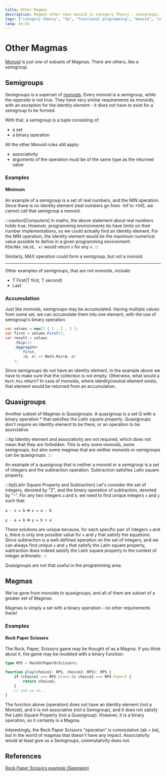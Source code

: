 ```yaml
---
title: Other Magmas
description: Magmas other than monoid in Category Theory - semigroups, quasigroups
tags: ["category theory", "fp", "functional programming", "monoid", "semigroup", "quasigroup"]
lang: en-US
---
```


# Other Magmas

[Monoid](/programming/functional-programming/monoids/) is just one of subsets of Magmas. There are others, like a semigroup.

## Semigroups

Semigroups is a superset of [monoids](/programming/functional-programming/monoid/). Every monoid is a semigroup,
while the opposite is not true. They have very similar requirements as monoids,
with an exception for the identity element - it does not have to exist for a
semigroup to be formed.

With that, a semigroup is a tuple consisting of:

- a set
- a binary operation

All the other Monoid rules still apply:

- associativity
- arguments of the operation must be of the same type as the returned value

### Examples

#### Minimum

An example of a semigroup is a set of real numbers, and the MIN operation.
Since there is no identity element (real numbers go from -Inf to +Inf), we cannot
call that semigroup a monoid.

:::caution[Computers]
In maths, the above statement about real numbers holds true. However, programming
environments do have limits on their number implementations, so we could
actually find an identity element. For the MIN operation, the identity element
would be the maximum numerical value possible to define in a given programming
environment. `MIN(MAX_VALUE, x)` would return `x` for any `x`.
:::

Similarly, MAX operation could form a semigroup, but not a monoid.

---

Other examples of semigroups, that are not monoids, include:

- T First(T first, T second)
- Last

### Accumulation

Just like monoids, semigroups may be accumulated. Having multiple values 
from some set, we can accumulate them into one element, with the use of
semigroup's binary operation.

```csharp
var values = new[] { 1 , 2 , 3 };
var first = values.First();
var result = values
    .Skip(1)
    .Aggregate(
        first, 
        (m, n) => Math.Min(m, n)
    );
```

Since semigroups do not have an identity element, in the example above we have
to make sure that the collection is not empty. Otherwise, what would a
`Math.Min` return? In case of monoids, where identity/neutral element exists,
that element would be returned from an accumulation.

## Quasigroups

Another subset of Magmas is Quasigroups. A quasigroup is a set Q with a binary
operation * that satisfies the *Latin square property*. Quasigroups don't
require an identity element to be there, or an operation to be associative.

:::tip
Identity element and associativity are not required, which does not mean
that they are forbidden. This is why some monoids, some semigroups, but also
some magmas that are neither monoids or semigroups can be quasigroups.
:::

An example of a quasigroup that is neither a monoid or a semigroup is a set of
integers and the subtraction operation. Subtraction satisfies Latin square
property.

:::tip[Latin Square Property and Subtraction]
Let's consider the set of integers, denoted by "Z", and the binary operation of
subtraction, denoted by "-". For any two integers `a` and `b`, we need to find
unique integers `x` and `y` such that:

`a - x = b` => `x = a - b`

`y - a = b` => `y = b + a`

These solutions are unique because, for each specific pair of integers `a` and
`b`, there is only one possible value for `x` and `y` that satisfy the
equations. Since subtraction is a well-defined operation on the set of integers,
and we can always find unique `x` and `y` that satisfy the Latin square property,
subtraction does indeed satisfy the Latin square property in the context of
integer arithmetic.
:::

Quasigroups are not that useful in the programming area.

## Magmas

We've gone from monoids to quasigroups, and all of them are subset of a greater
set of Magmas.

Magmas is simply a set with a binary operation - no other requirements there!

### Examples

#### Rock Paper Scissors

The Rock, Paper, Scissors game may be thought of as a Magma.
If you think about it, the game may be modeled with a binary function:

```ts
type RPS = RockOrPaperOrScissors;

function play(choice1: RPS, choice2: RPS): RPS {
    if (choice1 === RPS.Stone && choice2 === RPS.Paper) {
        return choice2;
    }
    // and so on...
}
```

The function above (operation) does not have an identity element (not a Monoid),
and it is not associative (not a Semigroup), and it does not satisfy the Latin
Square Property (not a Quasigroup). However, it is a binary operation, so it
certainly is a Magma.

Interestingly, the Rock Paper Scissors "operation" is commutative (a*b = b*a),
but in the world of magmas that doesn't have any impact. Associativity would at
least give us a Semigroups, commutativity does not.

## References

[Rock Paper Scissors example
(Seemann)](https://blog.ploeh.dk/2017/12/28/rock-paper-scissors-magma)